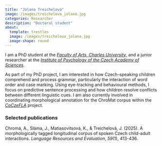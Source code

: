 ```yaml
---
title: "Jolana Treichelová"
image: /images/treichelova_jolana.jpg
categories: Researcher
description: "Doctoral student"
about:
  template: trestles
  image: /images/treichelova_jolana.jpg
  image-shape: round
---
```

I am a PhD student at the [*Faculty of Arts, Charles University*](https://www.ff.cuni.cz/), and a junior researcher at the [*Institute of Psychology of the Czech Academy of Sciences*](https://psu.cas.cz/en/).

As part of my PhD project, I am interested in how Czech-speaking children comprehend and process grammar, particularly the interaction of word order and case marking. Using eye-tracking and behavioural methods, I focus on predictive sentence processing and how children resolve conflicts between different linguistic cues. I am also currently involved in coordinating morphological annotation for the ChroMat corpus within the [*CoCzeFLA*](https://coczefla.ff.cuni.cz/) project.

### Selected publications

Chromá, A., Sláma, J., Matiasovitsová, K., & Treichelová, J. (2025). A morphologically tagged longitudinal corpus of spoken Czech child-adult interactions. *Language Resources and Evaluation*, *59*(1), 413-436.